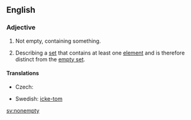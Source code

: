 {{also|non-empty}}
==English==

===Adjective===
{{en-adj|-}}

# Not empty, containing something.
#{{mathematics}} Describing a [[set]] that contains at least one [[element]] and is therefore distinct from the [[empty set]].

====Translations====
{{trans-top|of set, such that it contains at least one element}}
* Czech: {{t-|cs|neprázdný|m}}
{{trans-mid}}
* Swedish: [[icke-tom]]
{{trans-bottom}}

[[sv:nonempty]]